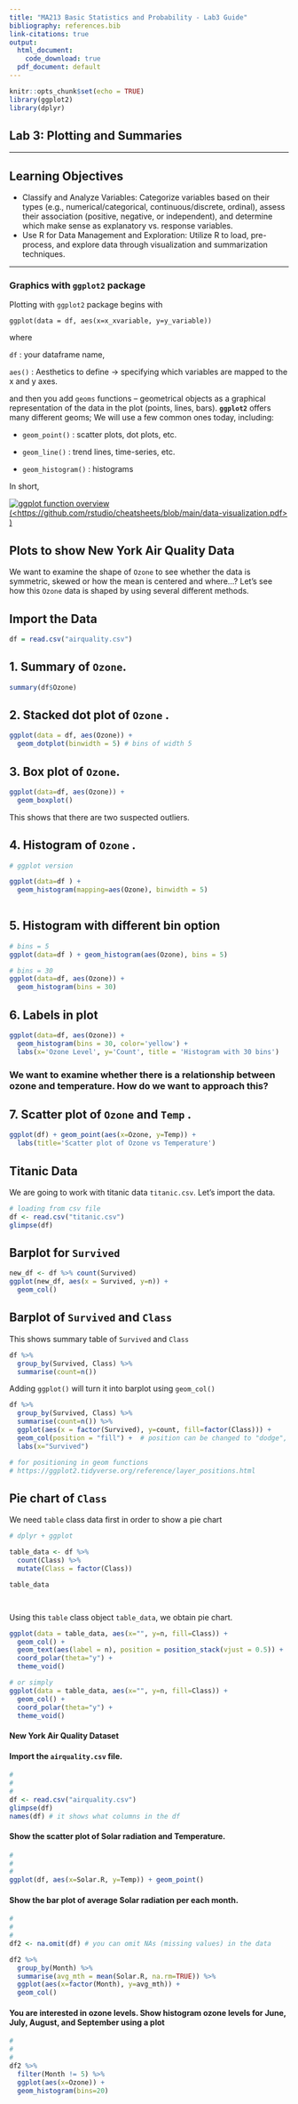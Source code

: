 ```yaml
---
title: "MA213 Basic Statistics and Probability - Lab3 Guide"
bibliography: references.bib
link-citations: true
output:
  html_document:
    code_download: true 
  pdf_document: default
---
```


```r
knitr::opts_chunk$set(echo = TRUE)
library(ggplot2)
library(dplyr)
```

## **Lab 3: Plotting and Summaries**

------------------------------------------------------------------------

## Learning Objectives

-   Classify and Analyze Variables: Categorize variables based on their types (e.g., numerical/categorical, continuous/discrete, ordinal), assess their association (positive, negative, or independent), and determine which make sense as explanatory vs. response variables.
-   Use R for Data Management and Exploration: Utilize R to load, pre-process, and explore data through visualization and summarization techniques.

------------------------------------------------------------------------

### Graphics with `ggplot2` package

Plotting with `ggplot2` package begins with

`ggplot(data = df, aes(x=x_xvariable, y=y_variable))`

where

`df` : your dataframe name,

`aes()` : Aesthetics to define -\> specifying which variables are mapped to the x and y axes.

and then you add `geoms` functions – geometrical objects as a graphical representation of the data in the plot (points, lines, bars). **`ggplot2`** offers many different geoms; We will use a few common ones today, including:

-   `geom_point()` : scatter plots, dot plots, etc.

-   `geom_line()` : trend lines, time-series, etc.

-   `geom_histogram()` : histograms

In short,

[![ggplot function overview (\<https://github.com/rstudio/cheatsheets/blob/main/data-visualization.pdf\> )](ggplot.jpg)](https://github.com/rstudio/cheatsheets/blob/main/data-visualization.pdf)

## Plots to show **New York Air Quality Data**

We want to examine the shape of `Ozone` to see whether the data is symmetric, skewed or how the mean is centered and where...? Let's see how this `Ozone` data is shaped by using several different methods.

## Import the Data

```r
df = read.csv("airquality.csv")
```

## 1. Summary of `Ozone`.

```r

summary(df$Ozone)
```

## 2. Stacked dot plot of `Ozone` .

```r
ggplot(data = df, aes(Ozone)) + 
  geom_dotplot(binwidth = 5) # bins of width 5

```

## 3. Box plot of `Ozone`.

```r
ggplot(data=df, aes(Ozone)) +
  geom_boxplot()

```

This shows that there are two suspected outliers.

## 4. Histogram of `Ozone` .

```r
# ggplot version

ggplot(data=df ) + 
  geom_histogram(mapping=aes(Ozone), binwidth = 5) 
  

```

## 5. Histogram with different bin option

```r


# bins = 5
ggplot(data=df ) + geom_histogram(aes(Ozone), bins = 5)

# bins = 30
ggplot(data=df, aes(Ozone)) + 
  geom_histogram(bins = 30) 


```

## 6. Labels in plot

```r



ggplot(data=df, aes(Ozone)) + 
  geom_histogram(bins = 30, color='yellow') +
  labs(x='Ozone Level', y='Count', title = 'Histogram with 30 bins')


```

### We want to examine whether there is a relationship between ozone and temperature. How do we want to approach this?

## 7. Scatter plot of `Ozone` and `Temp` .

```r

ggplot(df) + geom_point(aes(x=Ozone, y=Temp)) + 
  labs(title='Scatter plot of Ozone vs Temperature')


```

## Titanic Data

We are going to work with titanic data `titanic.csv`. Let's import the data.

```r
# loading from csv file
df <- read.csv("titanic.csv")
glimpse(df)


```

## Barplot for `Survived`

```r

new_df <- df %>% count(Survived)
ggplot(new_df, aes(x = Survived, y=n)) +
  geom_col() 


```

## Barplot of `Survived` and `Class`

This shows summary table of `Survived` and `Class`

```r

df %>% 
  group_by(Survived, Class) %>%
  summarise(count=n()) 

```

Adding `ggplot()` will turn it into barplot using `geom_col()`

```r

df %>% 
  group_by(Survived, Class) %>%
  summarise(count=n()) %>%
  ggplot(aes(x = factor(Survived), y=count, fill=factor(Class))) +
  geom_col(position = "fill") +  # position can be changed to "dodge", "stack", "jitter", "fill"
  labs(x="Survived")

# for positioning in geom functions
# https://ggplot2.tidyverse.org/reference/layer_positions.html


```

## Pie chart of `Class`

We need `table` class data first in order to show a pie chart

```r


# dplyr + ggplot

table_data <- df %>% 
  count(Class) %>%
  mutate(Class = factor(Class))

table_data




```

Using this `table` class object `table_data`, we obtain pie chart.

```r
ggplot(data = table_data, aes(x="", y=n, fill=Class)) +
  geom_col() +
  geom_text(aes(label = n), position = position_stack(vjust = 0.5)) + 
  coord_polar(theta="y") +
  theme_void()

# or simply 
ggplot(data = table_data, aes(x="", y=n, fill=Class)) +
  geom_col() + 
  coord_polar(theta="y") +
  theme_void()
```

#### **New York Air Quality Dataset**

#### Import the `airquality.csv` file.

```r
#
#
# 
df <- read.csv("airquality.csv")
glimpse(df)
names(df) # it shows what columns in the df
```

#### Show the scatter plot of Solar radiation and Temperature.

```r
#
#
#
ggplot(df, aes(x=Solar.R, y=Temp)) + geom_point()
```

#### Show the bar plot of average Solar radiation per each month.

```r
#
#
#
df2 <- na.omit(df) # you can omit NAs (missing values) in the data

df2 %>% 
  group_by(Month) %>%
  summarise(avg_mth = mean(Solar.R, na.rm=TRUE)) %>%
  ggplot(aes(x=factor(Month), y=avg_mth)) +
  geom_col()
```

#### You are interested in ozone levels. Show histogram ozone levels for June, July, August, and September using a plot

```r
#
#
#
df2 %>% 
  filter(Month != 5) %>%
  ggplot(aes(x=Ozone)) +
  geom_histogram(bins=20) 
```
